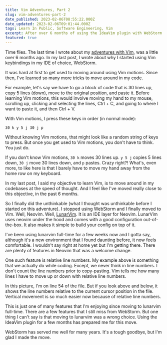 ```yaml
---
title: Vim Adventures, Part 2
slug: vim-adventures-part-2
date_published: 2023-02-06T08:55:22.000Z
date_updated: 2023-02-06T09:01:44.000Z
tags: Learn In Public, Software Engineering, Vim
excerpt: After over 6 months of using the IdeaVim plugin with WebStorm and learning Vim keybindings, I've finally made the move to Neovim, full time.
featured: true
---
```


Time flies. The last time I wrote about my [adventures with Vim](https://i4o.dev/blog/vim-adventures/), was a little over 6 months ago. In my last post, I wrote about why I started using Vim keybindings in my IDE of choice, WebStorm.

It was hard at first to get used to moving around using Vim motions. Since then, I've learned so many more tricks to move around in my code.

For example, let's say we have to go a block of code that is 30 lines up, copy 5 lines (down), move to the original position, and paste it. Before learning Vim motions, this would involve moving my hand to my mouse, scrolling up, clicking and selecting the lines, Ctrl + C, and going to where I want to paste it, and then Ctrl + V.

With Vim motions, I press these keys in order (in normal mode):

```
30 k y 5 j 30 j p
```

Without knowing Vim motions, that might look like a random string of keys to press. But once you get used to Vim motions, you don't have to think. You just do.

If you don't know Vim motions, `30 k` moves 30 lines up. `y 5 j` copies 5 lines down, `30 j` move 30 lines down, and `p` pastes. Crazy right?! What's, even more, to like here is that I barely have to move my hand away from the home row on my keyboard.

In my last post, I said my objective to learn Vim, is to move around in my codebases at the speed of thought. And I feel like I've moved really close to this objective, in the past 6 months.

So I finally did the unthinkable (what I thought was unthinkable before I started on this adventure). I stopped using WebStorm and I finally moved to Vim. Well, Neovim. Well, [LunarVim](https://lunarvim.org). It is an IDE layer for Neovim. LunarVim uses neovim under the hood and comes with a good configuration out-of-the-box. It also makes it simple to build your config on top of it.

I've been using lunarvim full-time for a few weeks now and I gotta say, although it's a new environment that I found daunting before, it now feels comfortable. I wouldn't say right at home yet but I'm getting there. There are plenty of features in Neovim that was a welcome change.

One such feature is relative line numbers. My example above is something that we actually do while coding. Except, we never think in line numbers. I don't count the line numbers prior to copy-pasting. Vim tells me how many lines I have to move up or down with relative line numbers.

In this picture, I'm on line 54 of the file. But if you look above and below, it shows the line numbers relative to the current cursor position in the file. Vertical movement is so much easier now because of relative line numbers.

This is just one of many features that I'm enjoying since moving to lunarvim full-time. There are a few features that I still miss from WebStorm. But one thing I can't say is that moving to lunarvim was a wrong choice. Using the IdeaVim plugin for a few months has prepared me for this move.

WebStorm has served me well for many years. It's a tough goodbye, but I'm glad I made the move.
